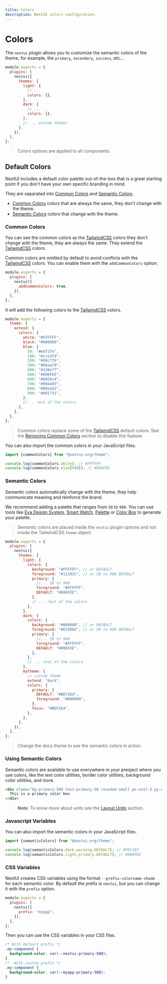 ```yaml
---
title: Colors
description: NextUI colors configuration.
---
```


# Colors

The `nextui` plugin allows you to customize the semantic colors of the theme, for example, the `primary`,
`secondary`, `success`, etc...

```js {7,11}
module.exports = {
  plugins: [
    nextui({
      themes: {
        light: {
          // ...
          colors: {},
        },
        dark: {
          // ...
          colors: {},
        },
        // ... custom themes
      },
    }),
  ],
};
```

> Colors options are applied to all components.

## Default Colors

NextUI includes a default color palette out-of-the-box that is a great starting point if you don't have your
own specific branding in mind.

They are separated into [Common Colors](#common-colors) and [Semantic Colors](#semantic-colors).

- [Common Colors](#common-colors) colors that are always the same, they don't change with the theme.
- [Semantic Colors](#semantic-colors) colors that change with the theme.

### Common Colors

You can see the common colors as the [TailwindCSS](https://tailwindcss.com/docs/customizing-colors) colors
they don't change with the theme, they are always the same. They extend the [TailwindCSS](https://tailwindcss.com/docs/customizing-colors) colors.

Common colors are omitted by default to avoid conflicts with the [TailwindCSS](https://tailwindcss.com/docs/customizing-colors) colors.
You can enable them with the `addCommonColors` option.

```js {4}
module.exports = {
  plugins: [
    nextui({
      addCommonColors: true,
    }),
  ],
};
```

It will add the following colors to the [TailwindCSS](https://tailwindcss.com/docs/customizing-colors) colors.

```js
module.exports = {
  theme: {
    extend: {
      colors: {
        white: "#FFFFFF",
        black: "#000000",
        blue: {
          50: "#e6f1fe",
          100: "#cce3fd",
          200: "#99c7fb",
          300: "#66aaf9",
          400: "#338ef7",
          500: "#006FEE",
          600: "#005bc4",
          700: "#004493",
          800: "#002e62",
          900: "#001731",
        },
        // .. rest of the colors
      },
    },
  },
};
```

<CommonColors />

> Common colors replace some of the [TailwindCSS](https://tailwindcss.com/docs/customizing-colors) default colors.
> See the [Removing Common Colors](#removing-common-colors) section to disable this feature.

You can also import the common colors in your JavaScript files.

```js
import {commonColors} from "@nextui-org/theme";

console.log(commonColors.white); // #FFFFFF
console.log(commonColors.blue[500]); // #006FEE
```

### Semantic Colors

Semantic colors automatically change with the theme, they help communicate meaning and reinforce the brand.

We recommend adding a palette that ranges from `50` to `900`. You can use tools like [Eva Design System](https://colors.eva.design/),
[Smart Watch](https://smart-swatch.netlify.app/), [Palette](https://palettte.app/) or [Color Box](https://colorbox.io/) to generate your palette.

> Semantic colors are placed inside the `nextui` plugin options and not inside the TailwindCSS `theme` object.

```js {7-13,19-25,32-36}
module.exports = {
  plugins: [
    nextui({
      themes: {
        light: {
          colors: {
            background: "#FFFFFF", // or DEFAULT
            foreground: "#11181C", // or 50 to 900 DEFAULT
            primary: {
              //... 50 to 900
              foreground: "#FFFFFF",
              DEFAULT: "#006FEE",
            },
            // ... rest of the colors
          },
        },
        dark: {
          colors: {
            background: "#000000", // or DEFAULT
            foreground: "#ECEDEE", // or 50 to 900 DEFAULT
            primary: {
              //... 50 to 900
              foreground: "#FFFFFF",
              DEFAULT: "#006FEE",
            },
          },
          // ... rest of the colors
        },
        mytheme: {
          // custom theme
          extend: "dark",
          colors: {
            primary: {
              DEFAULT: "#BEF264",
              foreground: "#000000",
            },
            focus: "#BEF264",
          },
        },
      },
    }),
  ],
};
```

<Blockquote className="flex items-center gap-2">
  Change the docs theme to see the semantic colors in action.
  <ThemeSwitch />
</Blockquote>

<SemanticColors />

### Using Semantic Colors

Semantic colors are available to use everywhere in your preoject where you use colors,
like the text color utilities, border color utilities, background color utilities, and more.

```html
<div class="bg-primary-500 text-primary-50 rounded-small px-unit-2 py-unit-1">
  This is a primary color box
</div>
```

<Spacer y={4} />


<CodeDemo title="Semantic Colors Example" showEditor={false} files={semanticColorsExample} />

> **Note**: To know more about units see the [Layout Units](/docs/customization/layout#using-units) section.

### Javascript Variables

You can also import the semantic colors in your JavaScript files.

```js
import {semanticColors} from "@nextui-org/theme";

console.log(semanticColors.dark.warning.DEFAULT); // #FFC107
console.log(semanticColors.light.primary.DEFAULT); // #006FEE
```

### CSS Variables

NextUI creates CSS variables using the format `--prefix-colorname-shade` for each semantic color. By
default the prefix is `nextui`, but you can change it with the `prefix` option.

```js {4}
module.exports = {
  plugins: [
    nextui({
      prefix: "myapp",
    }),
  ],
};
```

Then you can use the CSS variables in your CSS files.

```css
/* With default prefix */
.my-component {
  background-color: var(--nextui-primary-500);
}
/*  With custom prefix */
.my-component {
  background-color: var(--myapp-primary-500);
}
```
